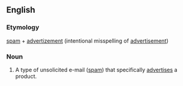 ==English==

===Etymology===
[[spam]] + [[advertizement]] (intentional misspelling of [[advertisement]])

===Noun===
{{en-noun}}

# {{lb|en|Internet}} A type of unsolicited e-mail ([[spam]]) that specifically [[advertise]]s a product.